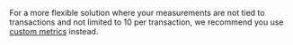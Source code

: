 <Alert level="warning">

For a more flexible solution where your measurements are not tied to transactions and not limited to 10 per transaction, we recommend you use [custom metrics](https://docs.sentry.io/product/metrics/) instead.

</Alert>
